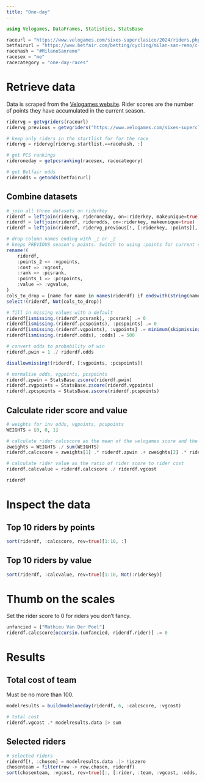 ```yaml
---
title: "One-day"
---
```


```julia
using Velogames, DataFrames, Statistics, StatsBase

raceurl = "https://www.velogames.com/sixes-superclasico/2024/riders.php"
betfairurl = "https://www.betfair.com/betting/cycling/milan-san-remo/c-10580778"
racehash = "#MilanoSanremo"
racesex = "me"
racecategory = "one-day-races"
```

# Retrieve data

Data is scraped from the [Velogames website](https://www.velogames.com/). Rider scores are the number of points they have accumulated in the current season.

```julia
ridervg = getvgriders(raceurl)
ridervg_previous = getvgriders("https://www.velogames.com/sixes-superclasico/2023/riders.php")

# keep only riders in the startlist for for the race
ridervg = ridervg[ridervg.startlist.==racehash, :]

# get PCS rankings
rideroneday = getpcsranking(racesex, racecategory)

# get Betfair odds
riderodds = getodds(betfairurl)
```

## Combine datasets

```julia
# join all three datasets on riderkey
riderdf = leftjoin(ridervg, rideroneday, on=:riderkey, makeunique=true)
riderdf = leftjoin(riderdf, riderodds, on=:riderkey, makeunique=true)
riderdf = leftjoin(riderdf, ridervg_previous[!, [:riderkey, :points]], on=:riderkey, makeunique=true)

# drop column names ending with _1 or _2
# keeps PREVIOUS season's points. Switch to using :points for current season.
rename!(
    riderdf,
    :points_2 => :vgpoints,
    :cost => :vgcost,
    :rank => :pcsrank,
    :points_1 => :pcspoints,
    :value => :vgvalue,
)
cols_to_drop = [name for name in names(riderdf) if endswith(string(name), "_1") || endswith(string(name), "_2")]
select!(riderdf, Not(cols_to_drop))

# fill in missing values with a default
riderdf[ismissing.(riderdf.pcsrank), :pcsrank] .= 0
riderdf[ismissing.(riderdf.pcspoints), :pcspoints] .= 0
riderdf[ismissing.(riderdf.vgpoints), :vgpoints] .= minimum(skipmissing(riderdf.vgpoints))
riderdf[ismissing.(riderdf.odds), :odds] .= 500

# convert odds to probability of win
riderdf.pwin = 1 ./ riderdf.odds

disallowmissing!(riderdf, [:vgpoints, :pcspoints])

# normalise odds, vgpoints, pcspoints
riderdf.zpwin = StatsBase.zscore(riderdf.pwin)
riderdf.zvgpoints = StatsBase.zscore(riderdf.vgpoints)
riderdf.zpcspoints = StatsBase.zscore(riderdf.pcspoints)
```

## Calculate rider score and value

```julia
# weights for inv odds, vgpoints, pcspoints
WEIGHTS = [0, 0, 1]

# calculate rider calcscore as the mean of the velogames score and the PCS score
zweights = WEIGHTS ./ sum(WEIGHTS)
riderdf.calcscore = zweights[1] .* riderdf.zpwin .+ zweights[2] .* riderdf.vgpoints .+ zweights[3] .* riderdf.zpcspoints

# calculate rider value as the ratio of rider score to rider cost
riderdf.calcvalue = riderdf.calcscore ./ riderdf.vgcost

riderdf
```

# Inspect the data

## Top 10 riders by points

```julia
sort(riderdf, :calcscore, rev=true)[1:10, :]
```

## Top 10 riders by value

```julia
sort(riderdf, :calcvalue, rev=true)[1:10, Not(:riderkey)]
```

# Thumb on the scales

Set the rider score to 0 for riders you don't fancy.

```julia
unfancied = ["Mathieu Van Der Poel"]
riderdf.calcscore[occursin.(unfancied, riderdf.rider)] .= 0
```

# Results

## Total cost of team

Must be no more than 100.

```julia
modelresults = buildmodeloneday(riderdf, 6, :calcscore, :vgcost)

# total cost
riderdf.vgcost .* modelresults.data |> sum
```

## Selected riders

```julia
# selected riders
riderdf[!, :chosen] = modelresults.data .|> !iszero
chosenteam = filter(row -> row.chosen, riderdf)
sort(chosenteam, :vgcost, rev=true)[:, [:rider, :team, :vgcost, :odds, :vgpoints, :pcsrank, :calcscore, :calcvalue]]
```
